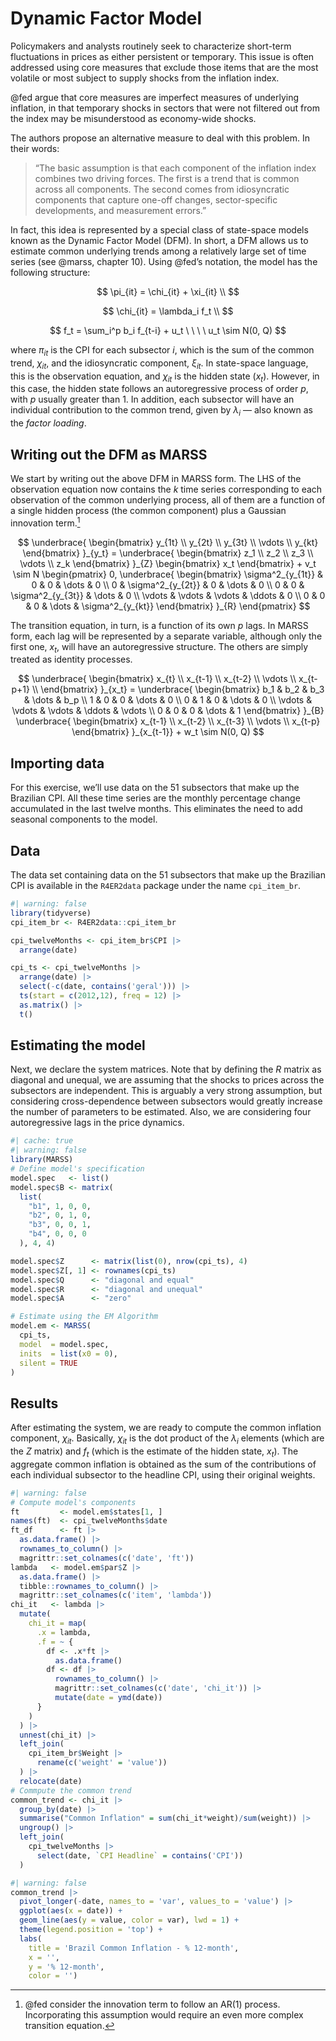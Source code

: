 # Dynamic Factor Model

Policymakers and analysts routinely seek to characterize short-term fluctuations in prices as either persistent or temporary. This issue is often addressed using core measures that exclude those items that are the most volatile or most subject to supply shocks from the inflation index.

@fed argue that core measures are imperfect measures of underlying inflation, in that temporary shocks in sectors that were not filtered out from the index may be misunderstood as economy-wide shocks.

The authors propose an alternative measure to deal with this problem. In their words:

> "The basic assumption is that each component of the inflation index combines two driving forces. The first is a trend that is common across all components. The second comes from idiosyncratic components that capture one-off changes, sector-specific developments, and measurement errors."

In fact, this idea is represented by a special class of state-space models known as the Dynamic Factor Model (DFM). In short, a DFM allows us to estimate common underlying trends among a relatively large set of time series (see @marss, chapter 10). Using @fed's notation, the model has the following structure:

$$ 
\pi_{it} = \chi_{it} + \xi_{it} \\
$$

$$
\chi_{it} = \lambda_i f_t \\
$$

$$
f_t = \sum_i^p b_i f_{t-i} + u_t \ \ \ \ u_t \sim N(0, Q)
$$

where $\pi_{it}$ is the CPI for each subsector $i$, which is the sum of the common trend, $\chi_{it}$, and the idiosyncratic component, $\xi_{it}$. In state-space language, this is the observation equation, and $\chi_{it}$ is the hidden state ($x_t$). However, in this case, the hidden state follows an autoregressive process of order $p$, with $p$ usually greater than 1. In addition, each subsector will have an individual contribution to the common trend, given by $\lambda_i$ --- also known as the *factor loading*.

## Writing out the DFM as MARSS

We start by writing out the above DFM in MARSS form. The LHS of the observation equation now contains the $k$ time series corresponding to each observation of the common underlying process, all of them are a function of a single hidden process (the common component) plus a Gaussian innovation term.[^dynamic-factor-model-1]

[^dynamic-factor-model-1]: @fed consider the innovation term to follow an AR(1) process. Incorporating this assumption would require an even more complex transition equation.

$$
\underbrace{
\begin{bmatrix} 
y_{1t} \\
y_{2t} \\
y_{3t} \\
\vdots \\
y_{kt}
\end{bmatrix}
}_{y_t}
=
\underbrace{
\begin{bmatrix} 
z_1 \\
z_2 \\
z_3 \\
\vdots \\
z_k
\end{bmatrix}
}_{Z}
\begin{bmatrix} 
x_t
\end{bmatrix}
+
v_t \sim N
\begin{pmatrix}
0,
\underbrace{
\begin{bmatrix} 
\sigma^2_{y_{1t}} & 0 & 0 & \dots & 0 \\
0 & \sigma^2_{y_{2t}} & 0 & \dots & 0 \\
0 & 0 & \sigma^2_{y_{3t}} & \dots & 0 \\
\vdots & \vdots & \vdots & \ddots &  0 \\
0 & 0 & 0 & \dots & \sigma^2_{y_{kt}}
\end{bmatrix}
}_{R}
\end{pmatrix}
$$

The transition equation, in turn, is a function of its own $p$ lags. In MARSS form, each lag will be represented by a separate variable, although only the first one, $x_t$, will have an autoregressive structure. The others are simply treated as identity processes.

$$
\underbrace{
\begin{bmatrix} 
x_{t} \\
x_{t-1} \\
x_{t-2} \\
\vdots \\
x_{t-p+1} \\
\end{bmatrix}
}_{x_t}
=
\underbrace{
\begin{bmatrix} 
b_1 & b_2 & b_3 & \dots & b_p \\
1 & 0 & 0 & \dots & 0 \\
0 & 1 & 0 & \dots & 0 \\
\vdots & \vdots & \vdots & \ddots & \vdots \\
0 & 0 & 0 & \dots & 1
\end{bmatrix}
}_{B}
\underbrace{
\begin{bmatrix} 
x_{t-1} \\
x_{t-2} \\
x_{t-3} \\
\vdots \\
x_{t-p}
\end{bmatrix}
}_{x_{t-1}}
+
w_t \sim N(0, Q)
$$

## Importing data

For this exercise, we'll use data on the 51 subsectors that make up the Brazilian CPI. All these time series are the monthly percentage change accumulated in the last twelve months. This eliminates the need to add seasonal components to the model.

::: {.callout-tip}
## Data
The data set containing data on the 51 subsectors that make up the Brazilian CPI is available in the `R4ER2data` package under the name `cpi_item_br`.
:::

```r
#| warning: false
library(tidyverse)
cpi_item_br <- R4ER2data::cpi_item_br

cpi_twelveMonths <- cpi_item_br$CPI |> 
  arrange(date)

cpi_ts <- cpi_twelveMonths |> 
  arrange(date) |>
  select(-c(date, contains('geral'))) |>
  ts(start = c(2012,12), freq = 12) |> 
  as.matrix() |> 
  t()
```

## Estimating the model

Next, we declare the system matrices. Note that by defining the $R$ matrix as diagonal and unequal, we are assuming that the shocks to prices across the subsectors are independent. This is arguably a very strong assumption, but considering cross-dependence between subsectors would greatly increase the number of parameters to be estimated. Also, we are considering four autoregressive lags in the price dynamics.

```r
#| cache: true
#| warning: false
library(MARSS)
# Define model's specification
model.spec   <- list()
model.spec$B <- matrix(
  list(
    "b1", 1, 0, 0, 
    "b2", 0, 1, 0, 
    "b3", 0, 0, 1, 
    "b4", 0, 0, 0
  ), 4, 4)

model.spec$Z      <- matrix(list(0), nrow(cpi_ts), 4)
model.spec$Z[, 1] <- rownames(cpi_ts)
model.spec$Q      <- "diagonal and equal"
model.spec$R      <- "diagonal and unequal"
model.spec$A      <- "zero" 

# Estimate using the EM Algorithm
model.em <- MARSS(
  cpi_ts, 
  model  = model.spec, 
  inits  = list(x0 = 0), 
  silent = TRUE
)
```

## Results

After estimating the system, we are ready to compute the common inflation component, $\chi_{it}$. Basically, $\chi_{it}$ is the dot product of the $\lambda_i$ elements (which are the $Z$ matrix) and $f_t$ (which is the estimate of the hidden state, $x_t$). The aggregate common inflation is obtained as the sum of the contributions of each individual subsector to the headline CPI, using their original weights.

```r
#| warning: false
# Compute model's components
ft         <- model.em$states[1, ]
names(ft)  <- cpi_twelveMonths$date
ft_df      <- ft |> 
  as.data.frame() |> 
  rownames_to_column() |> 
  magrittr::set_colnames(c('date', 'ft'))
lambda   <- model.em$par$Z |> 
  as.data.frame() |> 
  tibble::rownames_to_column() |> 
  magrittr::set_colnames(c('item', 'lambda'))
chi_it   <- lambda |> 
  mutate(
    chi_it = map(
      .x = lambda, 
      .f = ~ {
        df <- .x*ft |> 
          as.data.frame()
        df <- df |> 
          rownames_to_column() |> 
          magrittr::set_colnames(c('date', 'chi_it')) |> 
          mutate(date = ymd(date))
      }
    ) 
  ) |> 
  unnest(chi_it) |> 
  left_join(
    cpi_item_br$Weight |> 
      rename(c('weight' = 'value'))
  ) |> 
  relocate(date)
# Commpute the common trend
common_trend <- chi_it |> 
  group_by(date) |> 
  summarise("Common Inflation" = sum(chi_it*weight)/sum(weight)) |>  
  ungroup() |> 
  left_join(
    cpi_twelveMonths |> 
      select(date, `CPI Headline` = contains('CPI'))
  )
```

```r
#| warning: false
common_trend |> 
  pivot_longer(-date, names_to = 'var', values_to = 'value') |> 
  ggplot(aes(x = date)) +
  geom_line(aes(y = value, color = var), lwd = 1) +
  theme(legend.position = 'top') +
  labs(
    title = 'Brazil Common Inflation - % 12-month',
    x = '',
    y = '% 12-month',
    color = '')
```
